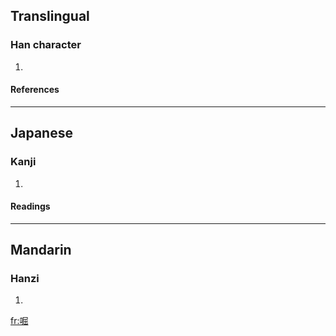 ==Translingual==
===Han character===
{{Han char|rn=30|rad=口|as=08|sn=11|four=6707<sub>7</sub>|canj=口尸山山 (RSUU)}}
# {{defn|Han}}
====References====
{{Han ref|kx=0195.160|dkj=03819|dj=0416.150|hdz=10647.090|uh=5552|ud=21842|bh=D47D|bd=54397}}
----
==Japanese==
===Kanji===
{{ja-kanji|grade=|rs=口08}}
# {{defn|Japanese}} 
====Readings====
{{ja-readings|on=[[こつ]] (kotsu), [[こち]] (kochi)|kun=[[うれえる]] (ureeru), [[うれえるさま]] (ureerusama)}}
----
==Mandarin==
===Hanzi===
{{cmn-hanzi|pin=[[hū]] (hu1), [[wā]] (wa1)|wg=hu<sup>1</sup>, wa<sup>1</sup>}}
# {{defn|Mandarin}}

[[fr:啒]]